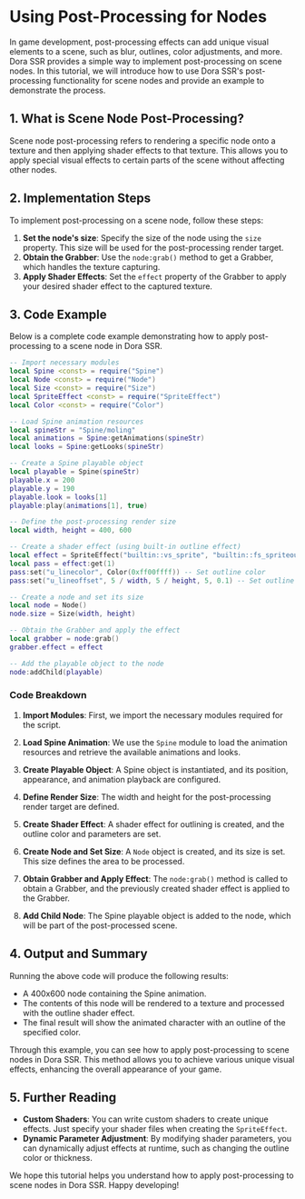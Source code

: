
# Using Post-Processing for Nodes

In game development, post-processing effects can add unique visual elements to a scene, such as blur, outlines, color adjustments, and more. Dora SSR provides a simple way to implement post-processing on scene nodes. In this tutorial, we will introduce how to use Dora SSR's post-processing functionality for scene nodes and provide an example to demonstrate the process.

## 1. What is Scene Node Post-Processing?

Scene node post-processing refers to rendering a specific node onto a texture and then applying shader effects to that texture. This allows you to apply special visual effects to certain parts of the scene without affecting other nodes.

## 2. Implementation Steps

To implement post-processing on a scene node, follow these steps:

1. **Set the node's size**: Specify the size of the node using the `size` property. This size will be used for the post-processing render target.
2. **Obtain the Grabber**: Use the `node:grab()` method to get a Grabber, which handles the texture capturing.
3. **Apply Shader Effects**: Set the `effect` property of the Grabber to apply your desired shader effect to the captured texture.

## 3. Code Example

Below is a complete code example demonstrating how to apply post-processing to a scene node in Dora SSR.

<Tabs groupId="language-select">
<TabItem value="lua" label="Lua">

```lua
-- Import necessary modules
local Spine <const> = require("Spine")
local Node <const> = require("Node")
local Size <const> = require("Size")
local SpriteEffect <const> = require("SpriteEffect")
local Color <const> = require("Color")

-- Load Spine animation resources
local spineStr = "Spine/moling"
local animations = Spine:getAnimations(spineStr)
local looks = Spine:getLooks(spineStr)

-- Create a Spine playable object
local playable = Spine(spineStr)
playable.x = 200
playable.y = 190
playable.look = looks[1]
playable:play(animations[1], true)

-- Define the post-processing render size
local width, height = 400, 600

-- Create a shader effect (using built-in outline effect)
local effect = SpriteEffect("builtin::vs_sprite", "builtin::fs_spriteoutlinecolor")
local pass = effect:get(1)
pass:set("u_linecolor", Color(0xff00ffff)) -- Set outline color
pass:set("u_lineoffset", 5 / width, 5 / height, 5, 0.1) -- Set outline parameters

-- Create a node and set its size
local node = Node()
node.size = Size(width, height)

-- Obtain the Grabber and apply the effect
local grabber = node:grab()
grabber.effect = effect

-- Add the playable object to the node
node:addChild(playable)
```

</TabItem>
</Tabs>

### Code Breakdown

1. **Import Modules**: First, we import the necessary modules required for the script.

2. **Load Spine Animation**: We use the `Spine` module to load the animation resources and retrieve the available animations and looks.

3. **Create Playable Object**: A Spine object is instantiated, and its position, appearance, and animation playback are configured.

4. **Define Render Size**: The width and height for the post-processing render target are defined.

5. **Create Shader Effect**: A shader effect for outlining is created, and the outline color and parameters are set.

6. **Create Node and Set Size**: A `Node` object is created, and its size is set. This size defines the area to be processed.

7. **Obtain Grabber and Apply Effect**: The `node:grab()` method is called to obtain a Grabber, and the previously created shader effect is applied to the Grabber.

8. **Add Child Node**: The Spine playable object is added to the node, which will be part of the post-processed scene.

## 4. Output and Summary

Running the above code will produce the following results:

- A 400x600 node containing the Spine animation.
- The contents of this node will be rendered to a texture and processed with the outline shader effect.
- The final result will show the animated character with an outline of the specified color.

Through this example, you can see how to apply post-processing to scene nodes in Dora SSR. This method allows you to achieve various unique visual effects, enhancing the overall appearance of your game.

## 5. Further Reading

- **Custom Shaders**: You can write custom shaders to create unique effects. Just specify your shader files when creating the `SpriteEffect`.
- **Dynamic Parameter Adjustment**: By modifying shader parameters, you can dynamically adjust effects at runtime, such as changing the outline color or thickness.

We hope this tutorial helps you understand how to apply post-processing to scene nodes in Dora SSR. Happy developing!
